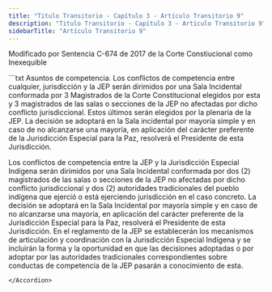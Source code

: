 ```yaml
---
title: "Titulo Transitorio - Capítulo 3 - Artículo Transitorio 9"
description: "Titulo Transitorio - Capítulo 3 - Artículo Transitorio 9"
sidebarTitle: "Artículo Transitorio 9"
---
```


<Warning>Modificado por Sentencia C-674 de 2017 de la Corte Constiucional como Inexequible</Warning>

<Accordion title="Artículo Modificado por el Acto Legislativo No. 01 de 2017, artículo 1°. La Constitución Política tendrá un nuevo título transitorio, así:">
```txt
Asuntos de competencia. Los conflictos de competencia entre cualquier, jurisdicción y la JEP serán dirimidos por una Sala Incidental conformada por 3 Magistrados de la Corte Constitucional elegidos por esta y 3 magistrados de las salas o secciones de la JEP no afectadas por dicho conflicto jurisdiccional. Estos últimos serán elegidos por la plenaria de la JEP. La decisión se adoptará en la Sala incidental por mayoría simple y en caso de no alcanzarse una mayoría, en aplicación del carácter preferente de la Jurisdicción Especial para la Paz, resolverá el Presidente de esta Jurisdicción. 

Los conflictos de competencia entre la JEP y la Jurisdicción Especial Indígena serán dirimidos por una Sala Incidental conformada por dos (2) magistrados de las salas o secciones de la JEP no afectadas por dicho conflicto jurisdiccional y dos (2) autoridades tradicionales del pueblo indígena que ejerció o está ejerciendo jurisdicción en el caso concreto. La decisión se adoptará en la Sala Incidental por mayoría simple y en caso de no alcanzarse una mayoría, en aplicación del carácter preferente de la Jurisdicción Especial para la Paz, resolverá el Presidente de esta Jurisdicción. En el reglamento de la JEP se establecerán los mecanismos de articulación y coordinación con la Jurisdicción Especial Indígena y se incluirán la forma y la oportunidad en que las decisiones adoptadas o por adoptar por las autoridades tradicionales correspondientes sobre conductas de competencia de la JEP pasarán a conocimiento de esta.
```
</Accordion>